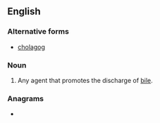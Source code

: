 ==English==

===Alternative forms===
* [[cholagog]]

===Noun===
{{en-noun}}

# {{lb|en|obsolete|medicine}} Any agent that promotes the discharge of [[bile]].

===Anagrams===
* {{anagrams|en|ochlagogue}}